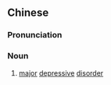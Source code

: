 {{also|重郁症}}
==Chinese==
{{zh-forms|s=重郁症}}

===Pronunciation===
{{zh-pron
|m=zhòngyùzhèng
|cat=n
}}

===Noun===
{{zh-noun}}

# {{lb|zh|psychiatry}} [[major]] [[depressive]] [[disorder]]